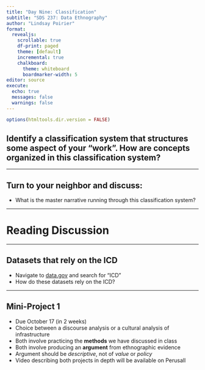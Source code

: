 ```yaml
---
title: "Day Nine: Classification"
subtitle: "SDS 237: Data Ethnography"
author: "Lindsay Poirier"
format: 
  revealjs:
    scrollable: true
    df-print: paged
    theme: [default]
    incremental: true
    chalkboard:
      theme: whiteboard
      boardmarker-width: 5
editor: source
execute:
  echo: true
  messages: false
  warnings: false
---
```


```r
options(htmltools.dir.version = FALSE)
```


## Identify a classification system that structures some aspect of your "work". How are concepts organized in this classification system?

---

## Turn to your neighbor and discuss:

- What is the master narrative running through this classification system?

---

# Reading Discussion

---

## Datasets that rely on the ICD

- Navigate to [data.gov](data.gov) and search for "ICD"
- How do these datasets rely on the ICD?

---

## Mini-Project 1

- Due October 17 (in 2 weeks)
- Choice between a discourse analysis or a cultural analysis of infrastructure
- Both involve practicing the **methods** we have discussed in class
- Both involve producing an **argument** from ethnographic evidence
- Argument should be *descriptive*, not of *value* or *policy*
- Video describing both projects in depth will be available on Perusall



